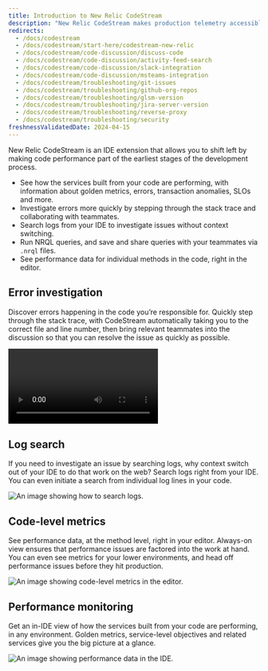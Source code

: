 ```yaml
---
title: Introduction to New Relic CodeStream
description: "New Relic CodeStream makes production telemetry accessible where developers live... the IDE."
redirects:
  - /docs/codestream
  - /docs/codestream/start-here/codestream-new-relic
  - /docs/codestream/code-discussion/discuss-code
  - /docs/codestream/code-discussion/activity-feed-search
  - /docs/codestream/code-discussion/slack-integration
  - /docs/codestream/code-discussion/msteams-integration
  - /docs/codestream/troubleshooting/git-issues
  - /docs/codestream/troubleshooting/github-org-repos
  - /docs/codestream/troubleshooting/glsm-version
  - /docs/codestream/troubleshooting/jira-server-version
  - /docs/codestream/troubleshooting/reverse-proxy
  - /docs/codestream/troubleshooting/security
freshnessValidatedDate: 2024-04-15
---
```





New Relic CodeStream is an IDE extension that allows you to shift left by making code performance part of the earliest stages of the development process. 

* See how the services built from your code are performing, with information about golden metrics, errors, transaction anomalies, SLOs and more.
* Investigate errors more quickly by stepping through the stack trace and collaborating with teammates.
* Search logs from your IDE to investigate issues without context switching.
* Run NRQL queries, and save and share queries with your teammates via `.nrql` files.
* See performance data for individual methods in the code, right in the editor.

## Error investigation

Discover errors happening in the code you’re responsible for. Quickly step through the stack trace, with CodeStream automatically taking you to the correct file and line number, then bring relevant teammates into the discussion so that you can resolve the issue as quickly as possible.

<Video
  type="wistia"
  id="l65l4cqqhd"
/>

## Log search

If you need to investigate an issue by searching logs, why context switch out of your IDE to do that work on the web? Search logs right from your IDE. You can even initiate a search from individual log lines in your code.

<img
  title="Searching logs from your IDE."
  alt="An image showing how to search logs."
  src={codestreamLogSearch}
/>

## Code-level metrics

See performance data, at the method level, right in your editor. Always-on view ensures that performance issues are factored into the work at hand. You can even see metrics for your lower environments, and head off performance issues before they hit production.

<img
  title="Code-Level Metrics"
  alt="An image showing code-level metrics in the editor."
  src={codestreamVscClm}
/>

## Performance monitoring

Get an in-IDE view of how the services built from your code are performing, in any environment. Golden metrics, service-level objectives and related services give you the big picture at a glance.

<img
  title="Performance data for your services"
  alt="An image showing performance data in the IDE."
  src={codestreamO11y}
/>

